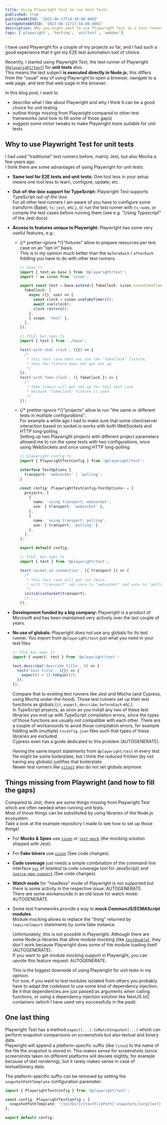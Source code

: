 ```yaml
---
title: Using Playwright Test to run Unit Tests
published: true
publishedAtISO: '2022-06-17T14:30:00.000Z'
lastUpdatedAtISO: '2023-06-11T17:58:00.000Z'
description: Why you might want to use Playwright Test as a test runner for unit tests, and how to fill in missing pieces (e.g. code coverage).
tags: ['playwright', 'testing', 'unittest', 'webdev']
---
```


I have used Playwright for a couple of my projects so far, and I had such a good experience that it got my E2E test automation tool of choice.

Recently, I started using Playwright Test, the test runner of Playwright ([`@playwright/test`](https://www.npmjs.com/package/@playwright/test)) for **unit tests** also.  
This means the test subject **is executed directly in Node.js**; this differs from the "usual" way of using Playwright to open a browser, navigate to a web page, and test that web page in the browser.

In this blog post, I want to

- describe what I like about Playwright and why I think it can be a good choice for unit testing
- outline things missing from Playwright compared to other test frameworks (and how to fill some of those gaps)
- suggest some minor tweaks to make Playwright more suitable for unit tests

## Why to use Playwright Test for unit tests

I had used "traditional" test runners before, mainly Jest, but also Mocha a few years ago.  
I think there are some advantages of using Playwright for unit tests:

- **Same tool for E2E tests and unit tests:**
  One tool less in your setup means one tool less to learn, configure, update, etc.
- **Out-of-the-box support for TypeScript:**
  Playwright Test supports TypeScript _out-of-the-box_.  
  For all other test runners I am aware of you have to configure some transform (Babel, `ts-jest`, etc.), or run the test runner with `ts-node`, or compile the test cases before running them (see e.g. <FancyAnchor href="https://jestjs.io/docs/getting-started#using-typescript">"Using Typescript" of the Jest docs</FancyAnchor>).
- **Access to features unique to Playwright:**
  Playwright has some very useful features, e.g.:

  - {/* prettier-ignore */}<FancyAnchor href="https://playwright.dev/docs/test-fixtures">"fixtures"</FancyAnchor> allow to prepare resources per test case on an "opt-in" basis.  
    This is in my opinion much better than the `beforeEach` / `afterEach` fiddling you have to do with other test runners.

    ```typescript
    // base.ts
    import { test as base } from '@playwright/test';
    import * as sinon from 'sinon';

    export const test = base.extend<{ fakeClock: sinon.SinonFakeTimers }>({
      fakeClock: [
        async ({}, use) => {
          const clock = sinon.useFakeTimers();
          await use(clock);
          clock.restore();
        },
        { scope: 'test' },
      ],
    });

    // FILE: bar.spec.ts
    import { test } from './base';

    test('with real clock', ({}) => {
      /*
       * this test case does not use the "fakeClock" fixture,
       * thus the fixture does not get set up
       */
    });
    test('with fake clock', ({ fakeClock }) => {
      /*
       * fake timers will get set up for this test case
       * because "fakeClock" fixture is used
       */
    });
    ```

  - {/* prettier-ignore */}<FancyAnchor href="https://playwright.dev/docs/test-projects">"projects"</FancyAnchor> allow to run "the same or different tests in multiple configurations".  
    For example a while ago I had to make sure that some client/server interaction based on <FancyAnchor href="https://socket.io">socket.io</FancyAnchor> works with both WebSockets and HTTP long-polling.  
    Setting up two Playwright projects with different project parameters allowed me to run the same tests with two configurations, once using WebSockets and once using HTTP long-polling:

    ```typescript
    // playwright.config.ts
    import { PlaywrightTestConfig } from '@playwright/test';

    interface TestOptions {
      transport: 'websocket' | 'polling';
    }

    const config: PlaywrightTestConfig<TestOptions> = {
      projects: [
        {
          name: 'using transport: websocket',
          use: { transport: 'websocket' },
        },
        {
          name: 'using transport: polling',
          use: { transport: 'polling' },
        },
      ],
    };

    export default config;

    // FILE: bar.spec.ts
    import { test } from '@playwright/test';

    test('socket.io connection', ({ transport }) => {
      /*
       * this test case will get run twice,
       * with "transport" set once to "websocket" and once to "polling"
       */
      initializeSocket(transport);
      // ...
    });
    ```

- **Development funded by a big company:**
  Playwright is a product of Microsoft and has been maintained very actively over the last couple of years.
- **No use of globals:** Playwright does not use any globals for its test runner.
  You import from `@playwright/test` just what you need in your test files:

  ```typescript
  // FILE bar.spec.ts
  import { expect, test } from '@playwright/test';

  test.describe('describe title', () => {
    test('test title', ({}) => {
      expect(1 + 1).toEqual(2);
    });
  });
  ```

  Compare that to existing test runners like Jest and Mocha (and Cypress, using Mocha under-the-hood).
  Those test runners set up their test functions as globals (`it`, `expect`, `describe`, `beforeEach` etc.).  
  In TypeScript projects, as soon as you install any two of these test libraries you end up with TypeScript compilation errors, since the types of those functions are usually not compatible with each other.
  There are a couple of workarounds to avoid those compilation errors, for example fiddling with (multiple) `tsconfig.json` files such that types of these libraries are excluded.  
  Cypress even has a guide dedicated to this problem (<FancyAnchor href="https://docs.cypress.io/guides/tooling/typescript-support#Clashing-types-with-Jest">AUTOGENERATE</FancyAnchor>).

  Having the same import statements from `@playwright/test` in every test file might be some boilerplate, but I think the reduced friction (by not having any globals) justifies that boilerplate.  
  Newer test runners like [`vitest`](https://vitest.dev/guide/migration.html#migrating-from-jest) also do not set globals anymore.

## Things missing from Playwright (and how to fill the gaps)

Compared to Jest, there are some things missing from Playwright Test which are often needed when running unit tests.  
Most of those things can be substituted by using libraries of the Node.js ecosystem.  
Take a look at <FancyAnchor href="https://github.com/pkerschbaum/blog-playwright-for-unit-tests_example">the example repository I made</FancyAnchor> to see how to set up those things!

- For **Mocks & Spies** use [`sinon`](https://www.npmjs.com/package/sinon) or [`jest-mock`](https://www.npmjs.com/package/jest-mock) (the mocking solution shipped with Jest).
- For **Fake timers** use [`sinon`](https://www.npmjs.com/package/sinon) (<FancyAnchor href="https://github.com/pkerschbaum/blog-playwright-for-unit-tests_example/compare/code-coverage...fake-timers">See code changes</FancyAnchor>).
- **Code coverage** just needs a simple combination of the command-line interface [`nyc`](https://github.com/istanbuljs/nyc) of Istanbul (a code coverage tool for JavaScript) and [`source-map-support`](https://www.npmjs.com/package/source-map-support) (<FancyAnchor href="https://github.com/pkerschbaum/blog-playwright-for-unit-tests_example/compare/base-setup...code-coverage">See code changes</FancyAnchor>).
- **Watch mode** for "headless" mode of Playwright is not supported but there is some activity in the respective issue: <FancyAnchor href="https://github.com/microsoft/playwright/issues/21960">AUTOGENERATE</FancyAnchor>.  
  There are some workarounds in an old issue for watch mode: <FancyAnchor href="https://github.com/microsoft/playwright/issues/7035">AUTOGENERATE</FancyAnchor>.
- Some test frameworks provide a way to **mock CommonJS/ECMAScript modules**.  
  Module mocking allows to replace the "thing" returned by `require`/`import` statements by some fake instance.

  Unfortunately, this is not possible in Playwright. Although there are some Node.js libraries that allow module mocking (like [`testdouble`](https://github.com/testdouble/testdouble.js)), they don't work because Playwright does some of the module loading itself (<FancyAnchor href="https://github.com/microsoft/playwright/issues/14398">AUTOGENERATE</FancyAnchor>).  
  If you want to get module mocking support in Playwright, you can upvote this feature request: <FancyAnchor href="https://github.com/microsoft/playwright/issues/14572">AUTOGENERATE</FancyAnchor>.

  This is the biggest downside of using Playwright for unit tests in my opinion.  
  For now, if you want to test modules isolated from others you probably have to adapt the codebase to use some kind of dependency injection.
  Be it that dependencies are just passed as arguments when calling functions, or using a dependency injection solution like <FancyAnchor href="https://docs.nestjs.com/standalone-applications">NestJS IoC containers</FancyAnchor> (which I have used very successfully in the past).

## One last thing

Playwright Test has a method `expect(...).toMatchSnapshot(...)` which can perform snapshot-comparisons on screenshots but also textual and binary data.  
Playwright will append a platform-specific suffix (like `linux`) to the name of the file the snapshot is stored in.
This makes sense for screenshots (since screenshots taken on different platforms will deviate slightly, for example because of text rendering), but it rarely makes sense in case of textual/binary data.

The platform-specific suffix can be removed by setting the <FancyAnchor href="https://playwright.dev/docs/api/class-testconfig#test-config-snapshot-path-template">`snapshotPathTemplate`</FancyAnchor> configuration parameter:

```typescript
import { PlaywrightTestConfig } from '@playwright/test';

const config: PlaywrightTestConfig = {
  snapshotPathTemplate: '{testDir}/{testFilePath}-snapshots/{arg}{ext}',
};

export default config;
```

